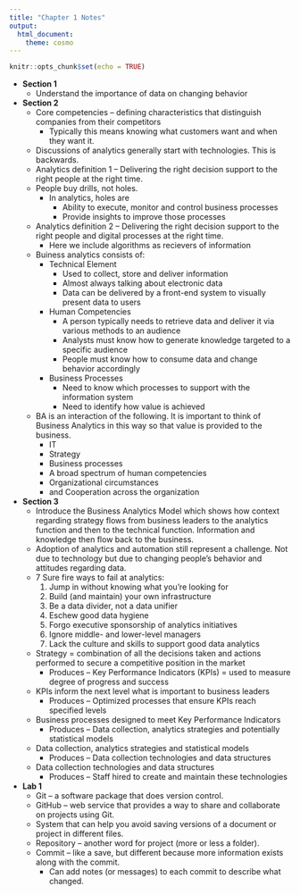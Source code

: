 ```yaml
---
title: "Chapter 1 Notes"
output: 
  html_document: 
    theme: cosmo
---
```


```r
knitr::opts_chunk$set(echo = TRUE)
```

* **Section 1**
    * Understand the importance of data on changing behavior
* **Section 2**
    * Core competencies -- defining characteristics that distinguish companies from their competitors
        * Typically this means knowing what customers want and when they want it.
    * Discussions of analytics generally start with technologies. This is backwards.
    * Analytics definition 1 -- Delivering the right decision support to the right people at the right time.
    * People buy drills, not holes.
        * In analytics, holes are
            * Ability to execute, monitor and control business processes
            * Provide insights to improve those processes
    * Analytics definition 2 -- Delivering the right decision support to the right people and digital processes at the right time.
        * Here we include algorithms as recievers of information
    * Buiness analytics consists of:
        * Technical Element
            * Used to collect, store and deliver information
            * Almost always talking about electronic data
            * Data can be delivered by a front-end system to visually present data to users
        * Human Competencies
            * A person typically needs to retrieve data and deliver it via various methods to an audience
            * Analysts must know how to generate knowledge targeted to a specific audience
            * People must know how to consume data and change behavior accordingly
        * Business Processes
            * Need to know which processes to support with the information system
            * Need to identify how value is achieved
    * BA is an interaction of the following. It is important to think of Business Analytics in this way so that value is provided to the business.
        * IT
        * Strategy
        * Business processes
        * A broad spectrum of human competencies
        * Organizational circumstances
        * and Cooperation across the organization
* **Section 3**
    * Introduce the Business Analytics Model which shows how context regarding strategy flows from business leaders to the analytics function and then to the technical function. Information and knowledge then flow back to the business.
    * Adoption of analytics and automation still represent a challenge. Not due to technology but due to changing people's behavior and attitudes regarding data.
    * 7 Sure fire ways to fail at analytics:
        1. Jump in without knowing what you’re looking for
        2. Build (and maintain) your own infrastructure
        3. Be a data divider, not a data unifier
        4. Eschew good data hygiene
        5. Forgo executive sponsorship of analytics initiatives
        6. Ignore middle- and lower-level managers
        7. Lack the culture and skills to support good data analytics
    * Strategy = combination of all the decisions taken and actions performed to secure a competitive position in the market
        * Produces -- Key Performance Indicators (KPIs) = used to measure degree of progress and success
    * KPIs inform the next level what is important to business leaders
        * Produces -- Optimized processes that ensure KPIs reach specified levels
    * Business processes designed to meet Key Performance Indicators
        * Produces -- Data collection, analytics strategies and potentially statistical models
    * Data collection, analytics strategies and statistical models
        * Produces -- Data collection technologies and data structures
    * Data collection technologies and data structures
        * Produces -- Staff hired to create and maintain these technologies
* **Lab 1**
    * Git -- a software package that does version control.
    * GitHub -- web service that provides a way to share and collaborate on projects using Git.
    * System that can help you avoid saving versions of a document or project in different files.
    * Repository -- another word for project (more or less a folder).
    * Commit -- like a save, but different because more information exists along with the commit.
        * Can add notes (or messages) to each commit to describe what changed.








